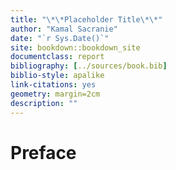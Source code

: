 ```yaml
--- 
title: "\*\*Placeholder Title\*\*"
author: "Kamal Sacranie"
date: "`r Sys.Date()`"
site: bookdown::bookdown_site
documentclass: report
bibliography: [../sources/book.bib]
biblio-style: apalike
link-citations: yes
geometry: margin=2cm
description: ""
---
```


# Preface {-}
